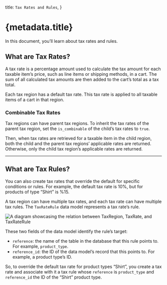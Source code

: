   title: `Tax Rates and Rules`,
}

# {metadata.title}

In this document, you’ll learn about tax rates and rules.

## What are Tax Rates?

A tax rate is a percentage amount used to calculate the tax amount for each taxable item’s price, such as line items or shipping methods, in a cart. The sum of all calculated tax amounts are then added to the cart’s total as a tax total.

Each tax region has a default tax rate. This tax rate is applied to all taxable items of a cart in that region.

### Combinable Tax Rates

Tax regions can have parent tax regions. To inherit the tax rates of the parent tax region, set the `is_combinable` of the child’s tax rates to `true`.

Then, when tax rates are retrieved for a taxable item in the child region, both the child and the parent tax regions’ applicable rates are returned. Otherwise, only the child tax region’s applicable rates are returned.

---

## What are Tax Rules?

You can also create tax rates that override the default for specific conditions or rules. For example, the default tax rate is 10%, but for products of type “Shirt” is %15.

A tax region can have multiple tax rates, and each tax rate can have multiple tax rules. The `TaxRateRule` data model represents a tax rate’s rule.

![A diagram showcasing the relation between TaxRegion, TaxRate, and TaxRateRule](https://res.cloudinary.com/dza7lstvk/image/upload/v1711462167/Medusa%20Resources/tax-rate-rule_enzbp2.jpg)

These two fields of the data model identify the rule’s target:

- `reference`: the name of the table in the database that this rule points to. For example, `product_type`.
- `reference_id`: the ID of the data model’s record that this points to. For example, a product type’s ID.

So, to override the default tax rate for product types “Shirt”, you create a tax rate and associate with it a tax rule whose `reference` is `product_type` and `reference_id` the ID of the “Shirt” product type.
